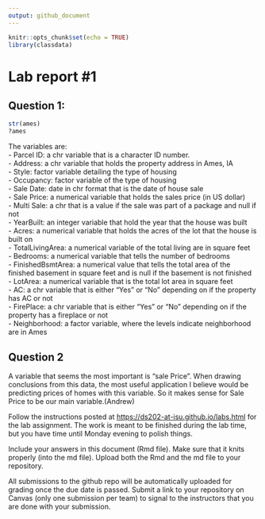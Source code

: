 ```yaml
---
output: github_document
---
```


<!-- README.md is generated from README.Rmd. Please edit the README.Rmd file -->

```r
knitr::opts_chunk$set(echo = TRUE)
library(classdata)
```

# Lab report #1

## Question 1:

```r
str(ames)
?ames
```

The variables are:\
- Parcel ID: a chr variable that is a character ID number.\
- Address: a chr variable that holds the property address in Ames, IA\
- Style: factor variable detailing the type of housing\
- Occupancy: factor variable of the type of housing\
- Sale Date: date in chr format that is the date of house sale\
- Sale Price: a numerical variable that holds the sales price (in US dollar)\
- Multi Sale: a chr that is a value if the sale was part of a package and null if not\
- YearBuilt: an integer variable that hold the year that the house was built\
- Acres: a numerical variable that holds the acres of the lot that the house is built on\
- TotalLivingArea: a numerical variable of the total living are in square feet\
- Bedrooms: a numerical variable that tells the number of bedrooms\
- FinishedBsmtArea: a numerical value that tells the total area of the finished basement in square feet and is null if the basement is not finished\
- LotArea: a numerical variable that is the total lot area in square feet\
- AC: a chr variable that is either "Yes" or "No" depending on if the property has AC or not\
- FirePlace: a chr variable that is either "Yes" or "No" depending on if the property has a fireplace or not\
- Neighborhood: a factor variable, where the levels indicate neighborhood are in Ames

## Question 2

A variable that seems the most important is "sale Price". When drawing conclusions from this data, the most useful application I believe would be predicting prices of homes with this variable. So it makes sense for Sale Price to be our main variable.(Andrew)


Follow the instructions posted at <https://ds202-at-isu.github.io/labs.html> for the lab assignment. The work is meant to be finished during the lab time, but you have time until Monday evening to polish things.

Include your answers in this document (Rmd file). Make sure that it knits properly (into the md file). Upload both the Rmd and the md file to your repository.

All submissions to the github repo will be automatically uploaded for grading once the due date is passed. Submit a link to your repository on Canvas (only one submission per team) to signal to the instructors that you are done with your submission.
